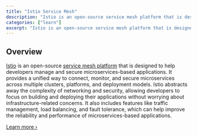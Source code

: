 ```yaml
---
title: "Istio Service Mesh"
description: "Istio is an open-source service mesh platform that is designed to help developers manage and secure microservices-based applications."
categories: ["learn"]
excerpt: "Istio is an open-source service mesh platform that is designed to help developers manage and secure microservices-based applications."
---
```


## [](#overview)Overview

[Istio](https://academy.tetrate.io/courses/istio-fundamentals) is an open-source [service mesh platform](/what-is-istio-service-mesh/) that is designed to help developers manage and secure microservices-based applications. It provides a unified way to connect, monitor, and secure microservices across multiple clusters, platforms, and deployment models. Istio abstracts away the complexity of networking and security, allowing developers to focus on building and deploying their applications without worrying about infrastructure-related concerns. It also includes features like traffic management, load balancing, and fault tolerance, which can help improve the reliability and performance of microservices-based applications.

[Learn more ›](/what-is-istio-service-mesh/)